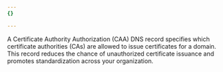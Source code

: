 ```yaml
---
{}

---
```


A Certificate Authority Authorization (CAA) DNS record specifies which certificate authorities (CAs) are allowed to issue certificates for a domain. This record reduces the chance of unauthorized certificate issuance and promotes standardization across your organization.

